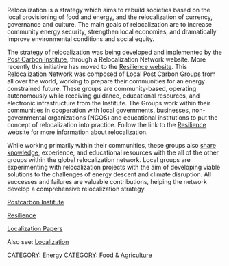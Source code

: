 Relocalization is a strategy which aims to rebuild societies based on the local provisioning of food and energy, and the relocalization of currency, governance and culture. The main goals of relocalization are to increase community energy security, strengthen local economies, and dramatically improve environmental conditions and social equity.

The strategy of relocalization was being developed and implemented by the [[Post Carbon Institute]], through a Relocalization Network website. More recently this initiative has moved to the [http://resilience.org/ Resilience website]. This Relocalization Network was composed of Local Post Carbon Groups from all over the world, working to prepare their communities for an energy constrained future. These groups are community-based, operating autonomously while receiving guidance, educational resources, and electronic infrastructure from the Institute. The Groups work within their communities in cooperation with local governments, businesses, non-governmental organizations (NGOS) and educational institutions to put the concept of relocalization into practice. Follow the link to the [http://resilience.org/ Resilience] website for more information about relocalization.

While working primarily within their communities, these groups also [[share knowledge]], experience, and educational resources with the all of the other groups within the global relocalization network. Local groups are experimenting with relocalization projects with the aim of developing viable solutions to the challenges of energy descent and climate disruption. All successes and failures are valuable contributions, helping the network develop a comprehensive relocalization strategy.


[http://www.postcarbon.org/ Postcarbon Institute]

[http://resilience.org Resilience]

[http://www-personal.umich.edu/~rdeyoung/ Localization Papers]

Also see: [http://www.appropedia.org/Localization Localization]

[[CATEGORY: Energy]]
[[CATEGORY: Food & Agriculture]]